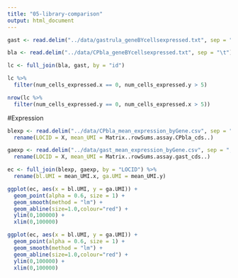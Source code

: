 ```yaml
---
title: "05-library-comparison"
output: html_document
---
```


```r
gast <- read.delim("../data/gastrula_geneBYcellsexpressed.txt", sep = "\t")
```


```r
bla <- read.delim("../data/CPbla_geneBYcellsexpressed.txt", sep = "\t")
```

```r
lc <- full_join(bla, gast, by = "id")
```

```r
lc %>%
  filter(num_cells_expressed.x == 0, num_cells_expressed.y > 5)
```


```r
nrow(lc %>%
  filter(num_cells_expressed.y == 0, num_cells_expressed.x > 5))
```








#Expression

```r
blexp <- read.delim("../data/CPbla_mean_expression_byGene.csv", sep = ",") %>%
  rename(LOCID = X, mean_UMI = Matrix..rowSums.assay.CPbla_cds..)

```


```r
gaexp <- read.delim("../data/gast_mean_expression_byGene.csv", sep = ",") %>%
  rename(LOCID = X, mean_UMI = Matrix..rowSums.assay.gast_cds..)

```


```r

ec <- full_join(blexp, gaexp, by = "LOCID") %>%
  rename(bl.UMI = mean_UMI.x, ga.UMI = mean_UMI.y)
```


```r
ggplot(ec, aes(x = bl.UMI, y = ga.UMI)) +
  geom_point(alpha = 0.6, size = 1) +
  geom_smooth(method = "lm") +
  geom_abline(size=1.0,colour="red") +
  ylim(0,100000) +
  xlim(0,100000)
```



```r
ggplot(ec, aes(x = bl.UMI, y = ga.UMI)) +
  geom_point(alpha = 0.6, size = 1) +
  geom_smooth(method = "lm") +
  geom_abline(size=1.0,colour="red") +
  ylim(0,100000) +
  xlim(0,100000)
```





